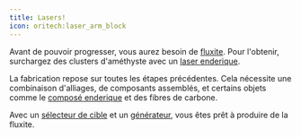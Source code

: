 ```yaml
---
title: Lasers!
icon: oritech:laser_arm_block
---
```


Avant de pouvoir progresser, vous aurez besoin de [fluxite](../resources/fluxite). Pour l'obtenir, surchargez des clusters d'améthyste avec un [laser enderique](../interaction/enderic_laser).

La fabrication repose sur toutes les étapes précédentes. Cela nécessite une combinaison d'alliages, de composants assemblés, et certains objets comme le [composé enderique](../resources/enderic_compound) et des fibres de carbone.

Avec un [sélecteur de cible](../tools/target_designator) et un [générateur](../processing/generators), vous êtes prêt à produire de la fluxite.

<center>
<ModAsset location="oritech:area/fluxite_mining" width={512} />
</center>
